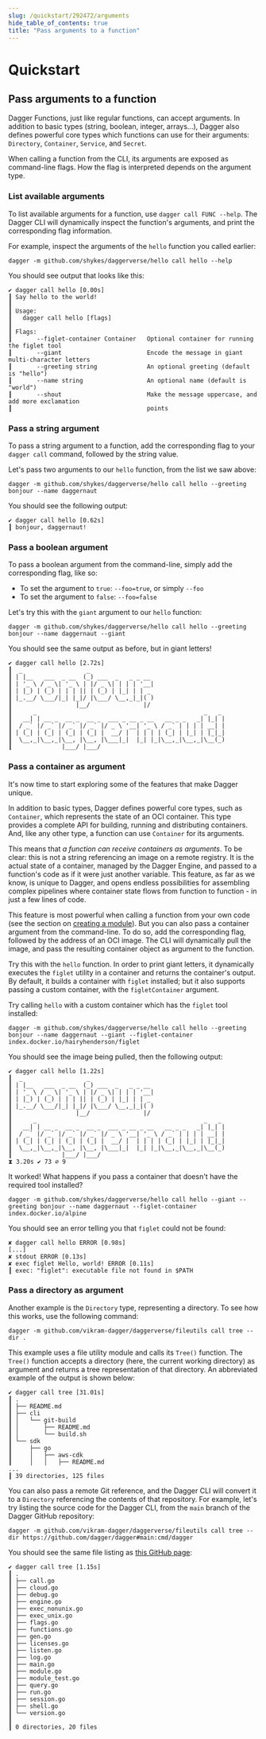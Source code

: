 ```yaml
---
slug: /quickstart/292472/arguments
hide_table_of_contents: true
title: "Pass arguments to a function"
---
```


# Quickstart

<PartialExperimentalDocs />

## Pass arguments to a function

Dagger Functions, just like regular functions, can accept arguments. In addition to basic types (string, boolean, integer, arrays...), Dagger also defines powerful core types which functions can use for their arguments: `Directory`, `Container`, `Service`, and `Secret`.

When calling a function from the CLI, its arguments are exposed as command-line flags. How the flag is interpreted depends on the argument type.

### List available arguments

To list available arguments for a function, use `dagger call FUNC --help`. The Dagger CLI will dynamically inspect the function's arguments, and print the corresponding flag information.

For example, inspect the arguments of the `hello` function you called earlier:

```shell
dagger -m github.com/shykes/daggerverse/hello call hello --help
```

You should see output that looks like this:

```shell
✔ dagger call hello [0.00s]
┃ Say hello to the world!
┃
┃ Usage:
┃   dagger call hello [flags]
┃
┃ Flags:
┃       --figlet-container Container   Optional container for running the figlet tool
┃       --giant                        Encode the message in giant multi-character letters
┃       --greeting string              An optional greeting (default is "hello")
┃       --name string                  An optional name (default is "world")
┃       --shout                        Make the message uppercase, and add more exclamation
┃                                      points
```

### Pass a string argument

To pass a string argument to a function, add the corresponding flag to your `dagger call` command, followed by the string value.

Let's pass two arguments to our `hello` function, from the list we saw above:

```shell
dagger -m github.com/shykes/daggerverse/hello call hello --greeting bonjour --name daggernaut
```

You should see the following output:

```shell
✔ dagger call hello [0.62s]
┃ bonjour, daggernaut!
```

### Pass a boolean argument

To pass a boolean argument from the command-line, simply add the corresponding flag, like so:

- To set the argument to `true`: `--foo=true`, or simply `--foo`
- To set the argument to `false`: `--foo=false`

Let's try this with the `giant` argument to our `hello` function:

```shell
dagger -m github.com/shykes/daggerverse/hello call hello --greeting bonjour --name daggernaut --giant
```

You should see the same output as before, but in giant letters!

```shell
✔ dagger call hello [2.72s]
┃  _                  _
┃ | |__   ___  _ __  (_) ___  _   _ _ __
┃ | '_ \ / _ \| '_ \ | |/ _ \| | | | '__|
┃ | |_) | (_) | | | || | (_) | |_| | | _
┃ |_.__/ \___/|_| |_|/ |\___/ \__,_|_|( )
┃                  |__/               |/
┃      _                                               _   _
┃   __| | __ _  __ _  __ _  ___ _ __ _ __   __ _ _   _| |_| |
┃  / _` |/ _` |/ _` |/ _` |/ _ \ '__| '_ \ / _` | | | | __| |
┃ | (_| | (_| | (_| | (_| |  __/ |  | | | | (_| | |_| | |_|_|
┃  \__,_|\__,_|\__, |\__, |\___|_|  |_| |_|\__,_|\__,_|\__(_)
┃              |___/ |___/
```

### Pass a container as argument

It's now time to start exploring some of the features that make Dagger unique.

In addition to basic types, Dagger defines powerful core types, such as `Container`, which represents the state of an OCI container. This type provides a complete API for building, running and distributing containers. And, like any other type, a function can use `Container` for its arguments.

This means that *a function can receive containers as arguments*. To be clear: this is not a string referencing an image on a remote registry. It is the actual state of a container, managed by the Dagger Engine, and passed to a function's code as if it were just another variable. This feature, as far as we know, is unique to Dagger, and opens endless possibilities for assembling complex pipelines where container state flows from function to function - in just a few lines of code.

This feature is most powerful when calling a function from your own code (see the section on [creating a module](./428201-custom-modules.mdx)). But you can also pass a container argument from the command-line. To do so, add the corresponding flag, followed by the address of an OCI image. The CLI will dynamically pull the image, and pass the resulting container object as argument to the function.

Try this with the `hello` function. In order to print giant letters, it dynamically executes the `figlet` utility in a container and returns the container's output. By default, it builds a container with `figlet` installed; but it also supports passing a custom container, with the `figletContainer` argument.

Try calling `hello` with a custom container which has the `figlet` tool installed:

```shell
dagger -m github.com/shykes/daggerverse/hello call hello --greeting bonjour --name daggernaut --giant --figlet-container index.docker.io/hairyhenderson/figlet
```

You should see the image being pulled, then the following output:

```shell
✔ dagger call hello [1.22s]
┃  _                  _
┃ | |__   ___  _ __  (_) ___  _   _ _ __
┃ | '_ \ / _ \| '_ \ | |/ _ \| | | | '__|
┃ | |_) | (_) | | | || | (_) | |_| | | _
┃ |_.__/ \___/|_| |_|/ |\___/ \__,_|_|( )
┃                  |__/               |/
┃      _                                               _   _
┃   __| | __ _  __ _  __ _  ___ _ __ _ __   __ _ _   _| |_| |
┃  / _` |/ _` |/ _` |/ _` |/ _ \ '__| '_ \ / _` | | | | __| |
┃ | (_| | (_| | (_| | (_| |  __/ |  | | | | (_| | |_| | |_|_|
┃  \__,_|\__,_|\__, |\__, |\___|_|  |_| |_|\__,_|\__,_|\__(_)
┃              |___/ |___/
⧗ 3.20s ✔ 73 ∅ 9
```

It worked! What happens if you pass a container that doesn't have the required tool installed?

```shell
dagger -m github.com/shykes/daggerverse/hello call hello --giant --greeting bonjour --name daggernaut --figlet-container index.docker.io/alpine
```

You should see an error telling you that `figlet` could not be found:

```shell
✘ dagger call hello ERROR [0.98s]
[...]
✘ stdout ERROR [0.13s]
✘ exec figlet Hello, world! ERROR [0.11s]
┃ exec: "figlet": executable file not found in $PATH
```

### Pass a directory as argument

Another example is the `Directory` type, representing a directory. To see how this works, use the following command:

```shell
dagger -m github.com/vikram-dagger/daggerverse/fileutils call tree --dir .
```

This example uses a file utility module and calls its `Tree()` function. The `Tree()` function accepts a directory (here, the current working directory) as argument and returns a tree representation of that directory. An abbreviated example of the output is shown below:

```shell
✔ dagger call tree [31.01s]
┃ .
┃ ├── README.md
┃ ├── cli
┃ │   └── git-build
┃ │       ├── README.md
┃ │       └── build.sh
┃ └── sdk
┃     ├── go
┃     │   ├── aws-cdk
┃     │   │   ├── README.md
...
┃ 39 directories, 125 files
```

You can also pass a remote Git reference, and the Dagger CLI will convert it to a `Directory` referencing the contents of that repository. For example, let's try listing the source code for the Dagger CLI, from the `main` branch of the Dagger GitHub repository:

```shell
dagger -m github.com/vikram-dagger/daggerverse/fileutils call tree --dir https://github.com/dagger/dagger#main:cmd/dagger
```

You should see the same file listing as [this GitHub page](https://github.com/dagger/dagger/tree/main/cmd/dagger):

```shell
✔ dagger call tree [1.15s]
┃ .
┃ ├── call.go
┃ ├── cloud.go
┃ ├── debug.go
┃ ├── engine.go
┃ ├── exec_nonunix.go
┃ ├── exec_unix.go
┃ ├── flags.go
┃ ├── functions.go
┃ ├── gen.go
┃ ├── licenses.go
┃ ├── listen.go
┃ ├── log.go
┃ ├── main.go
┃ ├── module.go
┃ ├── module_test.go
┃ ├── query.go
┃ ├── run.go
┃ ├── session.go
┃ ├── shell.go
┃ └── version.go
┃
┃ 0 directories, 20 files
```
